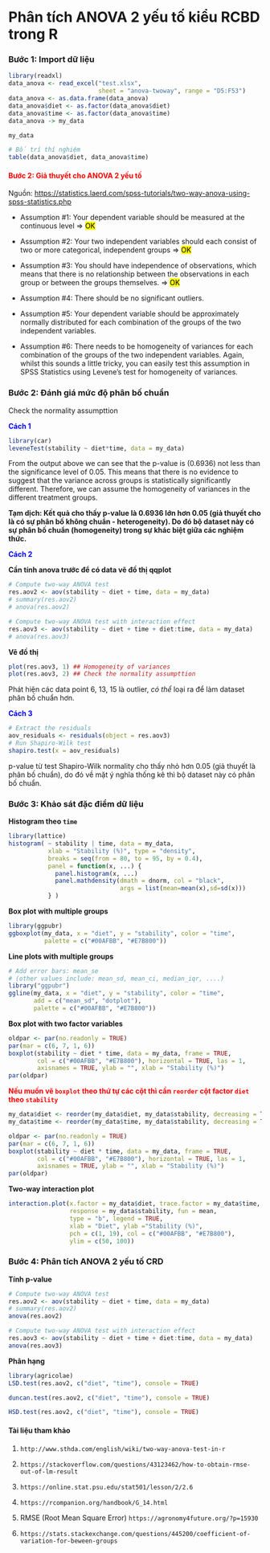 # **Phân tích ANOVA 2 yếu tố kiểu RCBD trong R** 

### **Bước 1: Import dữ liệu**

```r
library(readxl)
data_anova <- read_excel("test.xlsx", 
                         sheet = "anova-twoway", range = "D5:F53")
data_anova <- as.data.frame(data_anova)
data_anova$diet <- as.factor(data_anova$diet)
data_anova$time <- as.factor(data_anova$time)
data_anova -> my_data

my_data
```

```r
# Bố trí thí nghiệm
table(data_anova$diet, data_anova$time)
```

#### <span style="color:red">Bước 2: Giả thuyết cho ANOVA 2 yếu tố</span>

Nguồn: <https://statistics.laerd.com/spss-tutorials/two-way-anova-using-spss-statistics.php>

* Assumption #1: Your dependent variable should be measured at the continuous level $\Rightarrow$ <mark style="background-color: #FFFF00">OK</mark> 

* Assumption #2: Your two independent variables should each consist of two or more categorical, independent groups $\Rightarrow$ <mark style="background-color: #FFFF00">OK</mark> 

* Assumption #3: You should have independence of observations, which means that there is no relationship between the observations in each group or between the groups themselves. $\Rightarrow$ <mark style="background-color: #FFFF00">OK</mark> 

* Assumption #4: There should be no significant outliers. 

* Assumption #5: Your dependent variable should be approximately normally distributed for each combination of the groups of the two independent variables. 

* Assumption #6: There needs to be homogeneity of variances for each combination of the groups of the two independent variables. Again, whilst this sounds a little tricky, you can easily test this assumption in SPSS Statistics using Levene’s test for homogeneity of variances.


### **Bước 2: Đánh giá mức độ phân bố chuẩn**

Check the normality assumpttion

<span style="color: blue">**Cách 1**</span>

```r
library(car)
leveneTest(stability ~ diet*time, data = my_data)
```

From the output above we can see that the p-value is (0.6936) not less than the significance level of 0.05. This means that there is no evidence to suggest that the variance across groups is statistically significantly different. Therefore, we can assume the homogeneity of variances in the different treatment groups.

**Tạm dịch: Kết quả cho thấy p-value là 0.6936 lớn hơn 0.05 (giả thuyết cho là có sự phân bố không chuẩn - heterogeneity). Do đó bộ dataset này có sự phân bố chuẩn (homogeneity) trong sự khác biệt giữa các nghiệm thức.**

<span style="color: blue">**Cách 2**</span>

**Cần tính anova trước để có data vẽ đồ thị qqplot**

```r
# Compute two-way ANOVA test
res.aov2 <- aov(stability ~ diet + time, data = my_data)
# summary(res.aov2)
# anova(res.aov2)

# Compute two-way ANOVA test with interaction effect
res.aov3 <- aov(stability ~ diet + time + diet:time, data = my_data)
# anova(res.aov3)
```

**Vẽ đồ thị**

```r
plot(res.aov3, 1) ## Homogeneity of variances
plot(res.aov3, 2) ## Check the normality assumpttion
```

Phát hiện các data point 6, 13, 15 là outlier, *có thể* loại ra để làm dataset phân bố chuẩn hơn.

<span style="color: blue">**Cách 3**</span>

```r
# Extract the residuals
aov_residuals <- residuals(object = res.aov3)
# Run Shapiro-Wilk test
shapiro.test(x = aov_residuals) 
```

p-value từ test Shapiro-Wilk normality cho thấy nhỏ hơn 0.05 (giả thuyết là phân bố chuẩn), do đó về mặt ý nghĩa thống kê thì bộ dataset này có phân bố chuẩn.

### **Bước 3: Khảo sát đặc điểm dữ liệu**

**Histogram theo `time`**

```r
library(lattice)
histogram( ~ stability | time, data = my_data,
           xlab = "Stability (%)", type = "density",
           breaks = seq(from = 80, to = 95, by = 0.4),
           panel = function(x, ...) {
             panel.histogram(x, ...)
             panel.mathdensity(dmath = dnorm, col = "black",
                               args = list(mean=mean(x),sd=sd(x)))
           } )
```

**Box plot with multiple groups**

```r
library(ggpubr)
ggboxplot(my_data, x = "diet", y = "stability", color = "time",
          palette = c("#00AFBB", "#E7B800"))
```

**Line plots with multiple groups**

```r
# Add error bars: mean_se
# (other values include: mean_sd, mean_ci, median_iqr, ....)
library("ggpubr")
ggline(my_data, x = "diet", y = "stability", color = "time",
       add = c("mean_sd", "dotplot"),
       palette = c("#00AFBB", "#E7B800"))
```

**Box plot with two factor variables**

```r
oldpar <- par(no.readonly = TRUE)
par(mar = c(6, 7, 1, 6))
boxplot(stability ~ diet * time, data = my_data, frame = TRUE, 
        col = c("#00AFBB", "#E7B800"), horizontal = TRUE, las = 1,
        axisnames = TRUE, ylab = "", xlab = "Stability (%)")
par(oldpar)
```

<span style="color: red">**Nếu muốn vẽ `boxplot` theo thứ tự các cột thì cần `reorder` cột factor `diet` theo `stability`**</span>

```r
my_data$diet <- reorder(my_data$diet, my_data$stability, decreasing = TRUE) 
my_data$time <- reorder(my_data$time, my_data$stability, decreasing = TRUE) 

oldpar <- par(no.readonly = TRUE)
par(mar = c(6, 7, 1, 6))
boxplot(stability ~ diet * time, data = my_data, frame = TRUE, 
        col = c("#00AFBB", "#E7B800"), horizontal = TRUE, las = 1,
        axisnames = TRUE, ylab = "", xlab = "Stability (%)")
par(oldpar)
```

**Two-way interaction plot**

```r
interaction.plot(x.factor = my_data$diet, trace.factor = my_data$time, 
                 response = my_data$stability, fun = mean, 
                 type = "b", legend = TRUE, 
                 xlab = "Diet", ylab ="Stability (%)",
                 pch = c(1, 19), col = c("#00AFBB", "#E7B800"),
                 ylim = c(50, 100))
```

### **Bước 4: Phân tích ANOVA 2 yếu tố CRD**

**Tính p-value**

```r
# Compute two-way ANOVA test
res.aov2 <- aov(stability ~ diet + time, data = my_data)
# summary(res.aov2)
anova(res.aov2)

# Compute two-way ANOVA test with interaction effect
res.aov3 <- aov(stability ~ diet + time + diet:time, data = my_data)
anova(res.aov3)
```

**Phân hạng**

```r
library(agricolae)
LSD.test(res.aov2, c("diet", "time"), console = TRUE) 

duncan.test(res.aov2, c("diet", "time"), console = TRUE) 

HSD.test(res.aov2, c("diet", "time"), console = TRUE) 
```

#### Tài liệu tham khảo

1.  `http://www.sthda.com/english/wiki/two-way-anova-test-in-r`

2.  `https://stackoverflow.com/questions/43123462/how-to-obtain-rmse-out-of-lm-result`

3.  `https://online.stat.psu.edu/stat501/lesson/2/2.6`

4.  `https://rcompanion.org/handbook/G_14.html`

5.  RMSE (Root Mean Square Error) `https://agronomy4future.org/?p=15930`

6.  `https://stats.stackexchange.com/questions/445200/coefficient-of-variation-for-beween-groups`